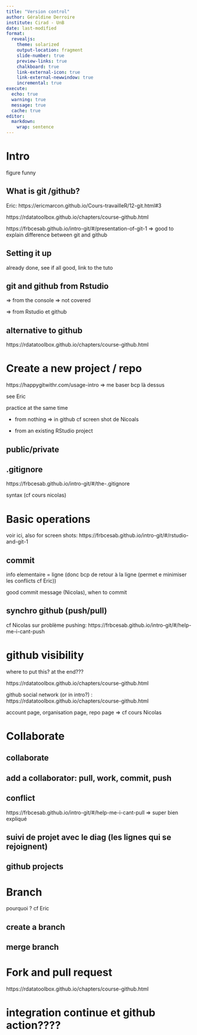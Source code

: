 ```yaml
---
title: "Version control"
author: Géraldine Derroire
institute: Cirad - UnB
date: last-modified
format: 
  revealjs:
    theme: solarized
    output-location: fragment 
    slide-number: true
    preview-links: true
    chalkboard: true
    link-external-icon: true
    link-external-newwindow: true
    incremental: true
execute:
  echo: true   
  warning: true
  message: true 
  cache: true
editor: 
  markdown: 
    wrap: sentence
---
```



<!-- ressource 

* Eric: https://ericmarcon.github.io/Cours-travailleR/12-git.html#3: info interessante but not much

* Cesab: https://rdatatoolbox.github.io/chapters/course-git.html => NOPE too complex...

* Cesab: https://rdatatoolbox.github.io/chapters/course-github.html => a few things on github

* !!!! https://happygitwithr.com/ !!!! a regarder en détail, probablement une très bonne base et structure !!!!!!!!!!!!!!!!!

* !!!!! ca aussi !!!!
https://inbo.github.io/git-course/index.html

* https://frbcesab.github.io/intro-git/#/ => yes good for good practices and full of screen shot to copy Cours Nicolas


-->


# Intro

figure funny

## What is git /github?

Eric: https://ericmarcon.github.io/Cours-travailleR/12-git.html#3

https://rdatatoolbox.github.io/chapters/course-github.html

https://frbcesab.github.io/intro-git/#/presentation-of-git-1 => good to explain difference between git and github

## Setting it up

already done, see if all good, link to the tuto

## git and github from Rstudio

=> from the console => not covered

=> from Rstudio et github

## alternative to github

https://rdatatoolbox.github.io/chapters/course-github.html


# Create a new project / repo

https://happygitwithr.com/usage-intro => me baser bcp là dessus

see Eric 

practice at the same time

* from nothing => in github cf screen shot de Nicoals

* from an existing RStudio project


## public/private

## .gitignore

https://frbcesab.github.io/intro-git/#/the-.gitignore

syntax (cf cours nicolas)

# Basic operations

voir ici, also for screen shots: https://frbcesab.github.io/intro-git/#/rstudio-and-git-1

## commit 

info elementaire = ligne (donc bcp de retour à la ligne (permet e minimiser les conflicts cf Eric))

good commit message (Nicolas), when to commit


## synchro github (push/pull)

cf Nicolas sur problème pushing: https://frbcesab.github.io/intro-git/#/help-me-i-cant-push







# github visibility 

where to put this? at the end???

https://rdatatoolbox.github.io/chapters/course-github.html

github social network (or in intro?) : https://rdatatoolbox.github.io/chapters/course-github.html

account page, organisation page, repo page => cf cours Nicolas


# Collaborate

## collaborate

##  add a collaborator: pull, work, commit, push

## conflict

https://frbcesab.github.io/intro-git/#/help-me-i-cant-pull => super bien expliqué

## suivi de projet avec le diag (les lignes qui se rejoignent)

## github projects



# Branch

pourquoi ? cf Eric

## create a branch

## merge branch

# Fork and pull request

https://rdatatoolbox.github.io/chapters/course-github.html

# integration continue et github action????


